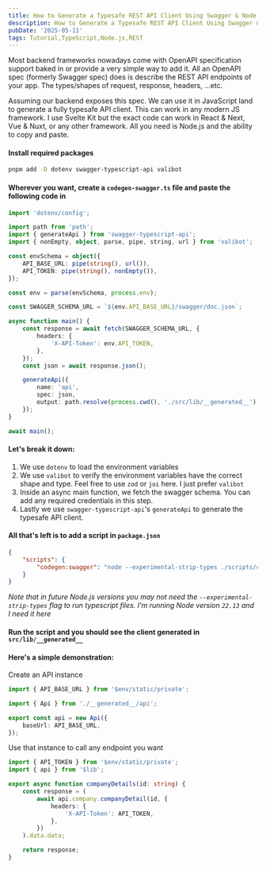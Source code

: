 ```yaml
---
title: How to Generate a Typesafe REST API Client Using Swagger & Node.js
description: How to Generate a Typesafe REST API Client Using Swagger & Node.js
pubDate: '2025-05-11'
tags: Tutorial,TypeScript,Node.js,REST
---
```


Most backend frameworks nowadays come with OpenAPI specification support baked in or provide a very simple way to add it. All an OpenAPI spec (formerly Swagger spec) does is describe the REST API endpoints of your app. The types/shapes of request, response, headers, ...etc.

Assuming our backend exposes this spec. We can use it in JavaScript land to generate a fully typesafe API client. This can work in any modern JS framework. I use Svelte Kit but the exact code can work in React & Next, Vue & Nuxt, or any other framework. All you need is Node.js and the ability to copy and paste.

#### Install required packages

```bash
pnpm add -D dotenv swagger-typescript-api valibot
```

#### Wherever you want, create a `codegen-swagger.ts` file and paste the following code in

```typescript
import 'dotenv/config';

import path from 'path';
import { generateApi } from 'swagger-typescript-api';
import { nonEmpty, object, parse, pipe, string, url } from 'valibot';

const envSchema = object({
	API_BASE_URL: pipe(string(), url()),
	API_TOKEN: pipe(string(), nonEmpty()),
});

const env = parse(envSchema, process.env);

const SWAGGER_SCHEMA_URL = `${env.API_BASE_URL}/swagger/doc.json`;

async function main() {
	const response = await fetch(SWAGGER_SCHEMA_URL, {
		headers: {
			'X-API-Token': env.API_TOKEN,
		},
	});
	const json = await response.json();

	generateApi({
		name: 'api',
		spec: json,
		output: path.resolve(process.cwd(), './src/lib/__generated__'),
	});
}

await main();
```

#### Let's break it down:

1. We use `dotenv` to load the environment variables
2. We use `valibot` to verify the environment variables have the correct shape and type. Feel free to use `zod` or `joi` here. I just prefer `valibot`
3. Inside an async main function, we fetch the swagger schema. You can add any required credentials in this step.
4. Lastly we use `swagger-typescript-api`'s `generateApi` to generate the typesafe API client.

#### All that's left is to add a script in `package.json`

```json
{
	"scripts": {
		"codegen:swagger": "node --experimental-strip-types ./scripts/codegen-swagger.ts"
	}
}
```

_Note that in future Node.js versions you may not need the `--experimental-strip-types` flag to run typescript files. I'm running Node version `22.13` and I need it here_

#### Run the script and you should see the client generated in `src/lib/__generated__`

#### Here's a simple demonstration:

Create an API instance

```typescript
import { API_BASE_URL } from '$env/static/private';

import { Api } from './__generated__/api';

export const api = new Api({
	baseUrl: API_BASE_URL,
});
```

Use that instance to call any endpoint you want

```typescript
import { API_TOKEN } from '$env/static/private';
import { api } from '$lib';

export async function companyDetails(id: string) {
	const response = (
		await api.company.companyDetail(id, {
			headers: {
				'X-API-Token': API_TOKEN,
			},
		})
	).data.data;

	return response;
}
```
